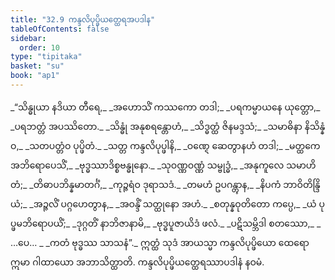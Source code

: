 ```yaml
---
title: "32.9 ကန္ဒလိပုပ္ဖိယတ္ထေရအပဒါန"
tableOfContents: false
sidebar:
  order: 10
type: "tipitaka"
basket: "su"
book: "ap1"
---
```



<DynamicBreadcrumb />

<Division number="47" book="ap1">

<Paragraph number="3568" type="verses" book="ap1">
_“သိန္ဓုယာ နဒိယာ တီရေ,_  
_အဟောသိံ ကဿကော တဒါ;_  
_ပရကမ္မာယနေ ယုတ္တော,_  
_ပရဘတ္တံ အပဿိတော._  

</Paragraph>

</Division>
<Division number="48" book="ap1">

<Paragraph number="3569" type="verses" book="ap1">
_သိန္ဓုံ အနုစရန္တောဟံ,_  
_သိဒ္ဓတ္ထံ ဇိနမဒ္ဒသံ;_  
_သမာဓိနာ နိသိန္နံဝ,_  
_သတပတ္တံဝ ပုပ္ဖိတံ._  

</Paragraph>

</Division>
<Division number="49" book="ap1">

<Paragraph number="3570" type="verses" book="ap1">
_သတ္တ ကန္ဒလိပုပ္ဖါနိ,_  
_ဝဏ္ဋေ ဆေတွာနဟံ တဒါ;_  
_မတ္ထကေ အဘိရောပေသိံ,_  
_ဗုဒ္ဓဿာဒိစ္စဗန္ဓုနော._  

</Paragraph>

</Division>
<Division number="50" book="ap1">

<Paragraph number="3571" type="verses" book="ap1">
_သုဝဏ္ဏဝဏ္ဏံ သမ္ဗုဒ္ဓံ,_  
_အနုကူလေ သမာဟိတံ;_  
_တိဓာပဘိန္နမာတင်္ဂံ,_  
_ကုဉ္ဇရံဝ ဒုရာသဒံ._  

</Paragraph>

</Division>
<Division number="51" book="ap1">

<Paragraph number="3572" type="verses" book="ap1">
_တမဟံ ဥပဂန္တွာန,_  
_နိပကံ ဘာဝိတိန္ဒြိယံ;_  
_အဉ္ဇလိံ ပဂ္ဂဟေတွာန,_  
_အဝန္ဒိံ သတ္ထုနော အဟံ._  

</Paragraph>

</Division>
<Division number="52" book="ap1">

<Paragraph number="3573" type="verses" book="ap1">
_စတုန္နဝုတိတော ကပ္ပေ,_  
_ယံ ပုပ္ဖမဘိရောပယိံ;_  
_ဒုဂ္ဂတိံ နာဘိဇာနာမိ,_  
_ဗုဒ္ဓပူဇာယိဒံ ဖလံ._  

</Paragraph>

</Division>
<Division number="53" book="ap1">

<Paragraph number="3574" type="verses" book="ap1">
_ပဋိသမ္ဘိဒါ စတဿော,_  
_ …ပေ… _  
_ကတံ ဗုဒ္ဓဿ သာသနံ”._  

</Paragraph>

<Paragraph number="3575" book="ap1">
ဣတ္ထံ သုဒံ အာယသ္မာ ကန္ဒလိပုပ္ဖိယော ထေရော ဣမာ ဂါထာယော အဘာသိတ္ထာတိ.

</Paragraph>
</Division>

<Paragraph number="3576" type="center" book="ap1">
ကန္ဒလိပုပ္ဖိယတ္ထေရဿာပဒါနံ နဝမံ.
</Paragraph>
